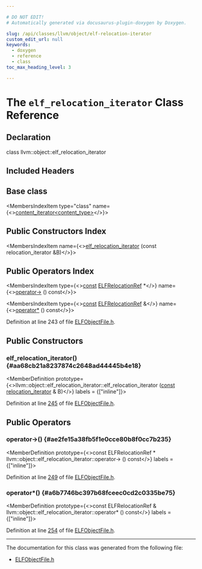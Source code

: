 ```yaml
---

# DO NOT EDIT!
# Automatically generated via docusaurus-plugin-doxygen by Doxygen.

slug: /api/classes/llvm/object/elf-relocation-iterator
custom_edit_url: null
keywords:
  - doxygen
  - reference
  - class
toc_max_heading_level: 3

---
```





# The `elf_relocation_iterator` Class Reference

<DoxygenPage pluginConfig={pluginConfig}>



## Declaration

<CodeBlock>class llvm::object::elf_relocation_iterator</CodeBlock>

## Included Headers

<IncludesList>
<IncludesListItem
  filePath="llvm/Object/ELFObjectFile.h"
  permalink="/docs/api/files/include/include/llvm/include/llvm/object/elfobjectfile-h"
  isLocal="true" />
</IncludesList>

## Base class

<MembersIndex>

<MembersIndexItem
  type="class"
  name={<><a href="/docs/api/classes/llvm/object/content-iterator">content&#95;iterator&lt;content&#95;type&gt;</a></>}>
</MembersIndexItem>

</MembersIndex>

## Public Constructors Index

<MembersIndex>

<MembersIndexItem
  name={<><a href="#aa68cb21a8237874c2648ad44445b4e18">elf&#95;relocation&#95;iterator</a> (const relocation&#95;iterator &amp;B)</>}>
</MembersIndexItem>

</MembersIndex>

## Public Operators Index

<MembersIndex>

<MembersIndexItem
  type={<><a href="/docs/api/files/lib/lib/target/lib/target/aarch64/aarch64promoteconstant-cpp/#a90f8350fecae261c25be85d38b451bff">const</a> <a href="/docs/api/classes/llvm/object/elfrelocationref">ELFRelocationRef</a> &#42;</>}
  name={<><a href="#ae2fe15a38fb5f1e0cce80b8f0cc7b235">operator-&gt;</a> () const</>}>
</MembersIndexItem>

<MembersIndexItem
  type={<><a href="/docs/api/files/lib/lib/target/lib/target/aarch64/aarch64promoteconstant-cpp/#a90f8350fecae261c25be85d38b451bff">const</a> <a href="/docs/api/classes/llvm/object/elfrelocationref">ELFRelocationRef</a> &amp;</>}
  name={<><a href="#a6b7746bc397b68fceec0cd2c0335be75">operator&#42;</a> () const</>}>
</MembersIndexItem>

</MembersIndex>


Definition at line 243 of file <a href="/docs/api/files/include/include/llvm/include/llvm/object/elfobjectfile-h">ELFObjectFile.h</a>.

<SectionDefinition>

## Public Constructors

### elf&#95;relocation&#95;iterator() {#aa68cb21a8237874c2648ad44445b4e18}

<MemberDefinition
  prototype={<>llvm::object::elf&#95;relocation&#95;iterator::elf&#95;relocation&#95;iterator (<a href="/docs/api/files/lib/lib/target/lib/target/aarch64/aarch64promoteconstant-cpp/#a90f8350fecae261c25be85d38b451bff">const</a> <a href="/docs/api/namespaces/llvm/object/#acc360db994cbcc482937196bf406df98">relocation&#95;iterator</a> &amp; B)</>}
  labels = {["inline"]}>

Definition at line <a href="/docs/api/files/include/include/llvm/include/llvm/object/elfobjectfile-h/#l00245">245</a> of file <a href="/docs/api/files/include/include/llvm/include/llvm/object/elfobjectfile-h">ELFObjectFile.h</a>.
</MemberDefinition>

</SectionDefinition>

<SectionDefinition>

## Public Operators

### operator-&gt;() {#ae2fe15a38fb5f1e0cce80b8f0cc7b235}

<MemberDefinition
  prototype={<>const ELFRelocationRef &#42; llvm::object::elf&#95;relocation&#95;iterator::operator-&gt; () const</>}
  labels = {["inline"]}>

Definition at line <a href="/docs/api/files/include/include/llvm/include/llvm/object/elfobjectfile-h/#l00249">249</a> of file <a href="/docs/api/files/include/include/llvm/include/llvm/object/elfobjectfile-h">ELFObjectFile.h</a>.
</MemberDefinition>

### operator&#42;() {#a6b7746bc397b68fceec0cd2c0335be75}

<MemberDefinition
  prototype={<>const ELFRelocationRef &amp; llvm::object::elf&#95;relocation&#95;iterator::operator&#42; () const</>}
  labels = {["inline"]}>

Definition at line <a href="/docs/api/files/include/include/llvm/include/llvm/object/elfobjectfile-h/#l00254">254</a> of file <a href="/docs/api/files/include/include/llvm/include/llvm/object/elfobjectfile-h">ELFObjectFile.h</a>.
</MemberDefinition>

</SectionDefinition>

<hr/>

The documentation for this class was generated from the following file:

<ul>
<li><a href="/docs/api/files/include/include/llvm/include/llvm/object/elfobjectfile-h">ELFObjectFile.h</a></li>
</ul>

</DoxygenPage>
